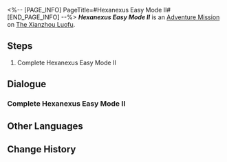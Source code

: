 <%-- [PAGE_INFO]
PageTitle=#Hexanexus Easy Mode II#
[END_PAGE_INFO] --%>
{{Stub|Dialogue.}}
{{Mission Infobox
|id            = 8025211
|title         = 
|image         = <!--Mission Hexanexus Easy Mode II.png-->
|type          = Adventure
|event_name    = 
|chapter       = 
|requirements  = {{subst:void|<!--Unknown: {"Type":"Manual"}-->}}
|summary       = <!--official mission summary from Fate's Atlas-->
|characters    = Trailblazer
|startLocation = [[The Xianzhou Luofu]] - [[Artisanship Commission]]
|world         = The Xianzhou Luofu
|area          = Artisanship Commission
|prev          = 
|next          = 
|rewards       = 
}}
'''''Hexanexus Easy Mode II''''' is an [[Adventure Mission]] on [[The Xianzhou Luofu]].

==Steps==
# Complete Hexanexus Easy Mode II

<!--
==Gameplay Notes==

--><!--
==Trial Character==

-->
==Dialogue==
{{Stub Dialogue}}
===Complete Hexanexus Easy Mode II{{subst:void|<!--802521101-->}}===
{{Mission Description|type=adventure|location=Artisanship Commission|Complete Hexanexus Easy Mode II}}
{{Dialogue Start}}
{{Dialogue End}}

==Other Languages==
{{Other Languages
|en   = Hexanexus Easy Mode II
|zhs  = 「枘凿六合」简单模式II
|zht  = 「枘鑿六合」簡單模式II
|ja   = 「枘構立方」難易度・簡単II
|ko   = 「모순된 결합체」 쉬움 모드 II
|es   = Hexanexus: modo fácil&nbsp;II
|fr   = Mode facile II de l'Hexanexus
|ru   = Гексанексус - Простой режим II
|th   = Hexanexus โหมดง่าย II
|vi   = "Khối Lục Giác" Chế Độ Dễ II
|de   = Hexanexus – Leichter Modus II
|id   = "Hexanexus" Mode Gampang II
|pt   = Hexanexus - Modo Fácil II
}}

==Change History==
{{Change History|2.5}}
